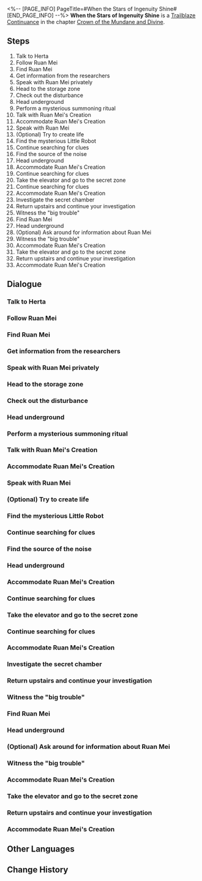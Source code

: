 <%-- [PAGE_INFO]
PageTitle=#When the Stars of Ingenuity Shine#
[END_PAGE_INFO] --%>
{{Stub|Dialogue, characters, and location(s)}}
{{Mission Infobox
|id            = 2001001
|title         = 
|image         = Mission When the Stars of Ingenuity Shine.png
|type          = Continuance
|event_name    = 
|chapter       = Crown of the Mundane and Divine
|requirements  = [[Trailblaze Mission]] ''[[Silent Galaxy]]'' completed
|summary       = Herta, Ruan Mei, and Screwllum have actually met on the space station. During this unprecedented time period, you secretly assist Ruan Mei in recovering the "little lifeform" roaming around the station and uncovering her greater secrets...<br />As everything concludes, memories of your time with Ruan Mei become blurred. When you look back at her... all you can remember is the aroma of her hair.
|characters    = <!--characters that appear in this mission-->
|startLocation = <!--location as it intially appears on the mission screen-->
|world         = <!--i.e. Penacony-->
|area          = <!--i.e. A Child's Dream-->
|prev          = 
|next          = Mundane Troubles
|exp           = 1100
|credits       = 140000
|stellarJade   = 
|other         = {{Card List|Traveler's Guide*12;Refined Aether*8;Lost Crystal*8;Snack Life*1|delim=;}}
}}
'''When the Stars of Ingenuity Shine''' is a [[Trailblaze Continuance]] in the chapter [[Crown of the Mundane and Divine]].

==Steps==
# Talk to Herta
# Follow Ruan Mei
# Find Ruan Mei
# Get information from the researchers
# Speak with Ruan Mei privately
# Head to the storage zone
# Check out the disturbance
# Head underground
# Perform a mysterious summoning ritual
# Talk with Ruan Mei's Creation
# Accommodate Ruan Mei's Creation
# Speak with Ruan Mei
# (Optional) Try to create life
# Find the mysterious Little Robot
# Continue searching for clues
# Find the source of the noise
# Head underground
# Accommodate Ruan Mei's Creation
# Continue searching for clues
# Take the elevator and go to the secret zone
# Continue searching for clues
# Accommodate Ruan Mei's Creation
# Investigate the secret chamber
# Return upstairs and continue your investigation
# Witness the "big trouble"
# Find Ruan Mei
# Head underground
# (Optional) Ask around for information about Ruan Mei
# Witness the "big trouble"
# Accommodate Ruan Mei's Creation
# Take the elevator and go to the secret zone
# Return upstairs and continue your investigation
# Accommodate Ruan Mei's Creation

<!--
==Gameplay Notes==

--><!--
==Trial Character==

-->
==Dialogue==
{{Stub Dialogue}}
{{Dialogue Start}}
:{{tx}}
{{Dialogue End}}

===Talk to Herta===
{{Mission Description|type=continuance|location=<!--to be added-->|update|As the Simulated Universe receives another update, the space station remains bustling with activity. This time, several prominent figures from the Genius Society have all arrived at the space station! You receive a message from Herta, who informs you that Ruan Mei has also arrived at the space station. It's time to go meet her...}}
{{Dialogue Start}}
:{{tx}}
{{Dialogue End}}

===Follow Ruan Mei===
{{Mission Description|type=continuance|location=<!--to be added-->|update|The space station has been bustling with activity lately. With the latest update to the Simulated Universe and the gathering of prominent figures from the Genius Society, everyone seems to have their own agenda. You can't help but feel that there might be some unexpected events on the horizon. <br />Ruan Mei's demeanor strikes you as peculiar, and she appears to have something to tell you...}}
{{Dialogue Start}}
:{{tx}}
{{Dialogue End}}

===Find Ruan Mei===
{{Mission Description|type=continuance|location=<!--to be added-->|update|The space station has been bustling with activity lately. With the latest update to the Simulated Universe and the gathering of prominent figures from the Genius Society, everyone seems to have their own agenda. You can't help but feel that there might be some unexpected events on the horizon. <br />You don't know Ruan Mei's exact location, so you have to look for her...}}
{{Dialogue Start}}
:{{tx}}
{{Dialogue End}}

===Get information from the researchers===
{{Mission Description|type=continuance|location=<!--to be added-->|update|Ruan Mei, the master nurturer of life, asks you to recover the "little lifeforms" that are running amok on the space station. She even goes so far as to feed you an "Anti-Truth Serum" to ensure you don't reveal this matter.<br />What could she be thinking?}}
{{Dialogue Start}}
:{{tx}}
{{Dialogue End}}

===Speak with Ruan Mei privately===
{{Mission Description|type=continuance|location=<!--to be added-->|update|The space station has been bustling with activity lately. With the latest update to the Simulated Universe and the gathering of prominent figures from the Genius Society, everyone seems to have their own agenda. You can't help but feel that there might be some unexpected events on the horizon. <br />Ruan Mei's demeanor strikes you as peculiar, and she appears to have something to tell you...}}
{{Dialogue Start}}
:{{tx}}
{{Dialogue End}}

===Head to the storage zone===
{{Mission Description|type=continuance|location=<!--to be added-->|update|Ruan Mei, the master nurturer of life, asks you to recover the "little lifeforms" that are running amok on the space station. She even goes so far as to feed you an "Anti-Truth Serum" to ensure you don't reveal this matter.<br />What could she be thinking?}}
{{Dialogue Start}}
:{{tx}}
{{Dialogue End}}

===Check out the disturbance===
{{Mission Description|type=continuance|location=<!--to be added-->|update|Ruan Mei, the master nurturer of life, asks you to recover the "little lifeforms" that are running amok on the space station. She even goes so far as to feed you an "Anti-Truth Serum" to ensure you don't reveal this matter.<br />What could she be thinking?}}
{{Dialogue Start}}
:{{tx}}
{{Dialogue End}}

===Head underground===
{{Mission Description|type=continuance|location=<!--to be added-->|update|The space station has a secret zone? This might just be something not even most the researchers know about. You investigate alone, and find the space filled with many incredible objects...}}
{{Dialogue Start}}
:{{tx}}
{{Dialogue End}}

===Perform a mysterious summoning ritual===
{{Mission Description|type=continuance|location=<!--to be added-->|update|Ruan Mei, the master nurturer of life, asks you to recover the "little lifeforms" that are running amok on the space station. She even goes so far as to feed you an "Anti-Truth Serum" to ensure you don't reveal this matter.<br />What could she be thinking?}}
{{Dialogue Start}}
:{{tx}}
{{Dialogue End}}

===Talk with Ruan Mei's Creation===
{{Mission Description|type=continuance|location=<!--to be added-->|update|Ruan Mei's "life creations" are actually pastries with a life of their own! They have even developed their own "emotions," "thoughts," and "will"...<br />Now you have to find a way to recover them.}}
{{Dialogue Start}}
:{{tx}}
{{Dialogue End}}

===Accommodate Ruan Mei's Creation===
{{Mission Description|type=continuance|location=<!--to be added-->|update|Ruan Mei's "life creations" are actually pastries with a life of their own! They have even developed their own "emotions," "thoughts," and "will"...<br />Now you have to find a way to recover them.}}
{{Dialogue Start}}
:{{tx}}
{{Dialogue End}}

===Speak with Ruan Mei===
{{Mission Description|type=continuance|location=<!--to be added-->|update|Ruan Mei's "life creations" are actually pastries with a life of their own! They have even developed their own "emotions," "thoughts," and "will"...<br />You've done well, but it seems Ruan Mei has new requests...}}
{{Dialogue Start}}
:{{tx}}
{{Dialogue End}}

===(Optional) Try to create life===
{{Mission Description|type=continuance|location=<!--to be added-->|update|Ruan Mei, the master nurturer of life, asks you to recover the "little lifeforms" that are running amok on the space station. She even goes so far as to feed you an "Anti-Truth Serum" to ensure you don't reveal this matter.<br />What could she be thinking?}}
{{Dialogue Start}}
:{{tx}}
{{Dialogue End}}

===Find the mysterious Little Robot===
{{Mission Description|type=continuance|location=<!--to be added-->|update|The space station has a secret zone? This might just be something not even most the researchers know about. You investigate alone, and find the space filled with many incredible objects...}}
{{Dialogue Start}}
:{{tx}}
{{Dialogue End}}

===Continue searching for clues===
{{Mission Description|type=continuance|location=<!--to be added-->|update|The space station has a secret zone? This might just be something not even most the researchers know about. You investigate alone, and find the space filled with many incredible objects...}}
{{Dialogue Start}}
:{{tx}}
{{Dialogue End}}

===Find the source of the noise===
{{Mission Description|type=continuance|location=<!--to be added-->|update|The space station has a secret zone? This might just be something not even most the researchers know about. You investigate alone, and find the space filled with many incredible objects...}}
{{Dialogue Start}}
:{{tx}}
{{Dialogue End}}

===Head underground===
{{Mission Description|type=continuance|location=<!--to be added-->|update|The space station has a secret zone? This might just be something not even most the researchers know about. You investigate alone, and find the space filled with many incredible objects...}}
{{Dialogue Start}}
:{{tx}}
{{Dialogue End}}

===Accommodate Ruan Mei's Creation===
{{Mission Description|type=continuance|location=<!--to be added-->|update|The space station has a secret zone? This might just be something not even most the researchers know about. You investigate alone, and find the space filled with many incredible objects...}}
{{Dialogue Start}}
:{{tx}}
{{Dialogue End}}

===Continue searching for clues===
{{Mission Description|type=continuance|location=<!--to be added-->|update|The space station has a secret zone? This might just be something not even most the researchers know about. You investigate alone, and find the space filled with many incredible objects...}}
{{Dialogue Start}}
:{{tx}}
{{Dialogue End}}

===Take the elevator and go to the secret zone===
{{Mission Description|type=continuance|location=<!--to be added-->|update|The space station has a secret zone? This might just be something not even most the researchers know about. Now you need to investigate alone...}}
{{Dialogue Start}}
:{{tx}}
{{Dialogue End}}

===Continue searching for clues===
{{Mission Description|type=continuance|location=<!--to be added-->|update|The space station has a secret zone? This might just be something not even most the researchers know about. You investigate alone, and find the space filled with many incredible objects...}}
{{Dialogue Start}}
:{{tx}}
{{Dialogue End}}

===Accommodate Ruan Mei's Creation===
{{Mission Description|type=continuance|location=<!--to be added-->|update|The space station has a secret zone? This might just be something not even most the researchers know about. You investigate alone, and find the space filled with many incredible objects...}}
{{Dialogue Start}}
:{{tx}}
{{Dialogue End}}

===Investigate the secret chamber===
{{Mission Description|type=continuance|location=<!--to be added-->|update|The space station has a secret zone? This might just be something not even most the researchers know about. You investigate alone, and find the space filled with many incredible objects...}}
{{Dialogue Start}}
:{{tx}}
{{Dialogue End}}

===Return upstairs and continue your investigation===
{{Mission Description|type=continuance|location=<!--to be added-->|update|The space station has a secret zone? This might just be something not even most the researchers know about. You investigate alone, and find the space filled with many incredible objects...}}
{{Dialogue Start}}
:{{tx}}
{{Dialogue End}}

===Witness the "big trouble"===
{{Mission Description|type=continuance|location=<!--to be added-->|update|A man masked by a strange plaster sculpture appears in front of you and pointed out Ruan Mei's lies. Her ambitions are far greater than they appear to be! ...<br />The thing she's cultivating... what is it, exactly?}}
{{Dialogue Start}}
:{{tx}}
{{Dialogue End}}

===Find Ruan Mei===
{{Mission Description|type=continuance|location=<!--to be added-->|update|After this perplexing experience, you feel like you understand Ruan Mei less and less. She treats you with closeness but feeds you the "Anti-Truth Serum," concealing her true research purpose all along. She seems reserved, yet her ambitions are immeasurable... What kind of person is she really?}}
{{Dialogue Start}}
:{{tx}}
{{Dialogue End}}

===Head underground===
{{Mission Description|type=continuance|location=<!--to be added-->|update|The space station has a secret zone? This might just be something not even most the researchers know about. You investigate alone, and find the space filled with many incredible objects...}}
{{Dialogue Start}}
:{{tx}}
{{Dialogue End}}

===(Optional) Ask around for information about Ruan Mei===
{{Mission Description|type=continuance|location=<!--to be added-->|update|Ruan Mei, the master nurturer of life, asks you to recover the "little lifeforms" that are running amok on the space station. She even goes so far as to feed you an "Anti-Truth Serum" to ensure you don't reveal this matter.<br />What could she be thinking?}}
{{Dialogue Start}}
:{{tx}}
{{Dialogue End}}

===Witness the "big trouble"===
{{Mission Description|type=continuance|location=<!--to be added-->|update|A man masked by a strange plaster sculpture appears in front of you and pointed out Ruan Mei's lies. Her ambitions are far greater than they appear to be! ...<br />The thing she's cultivating... what is it, exactly?}}
{{Dialogue Start}}
:{{tx}}
{{Dialogue End}}

===Accommodate Ruan Mei's Creation===
{{Mission Description|type=continuance|location=<!--to be added-->|update|The space station has a secret zone? This might just be something not even most the researchers know about. You investigate alone, and find the space filled with many incredible objects...}}
{{Dialogue Start}}
:{{tx}}
{{Dialogue End}}

===Take the elevator and go to the secret zone===
{{Mission Description|type=continuance|location=<!--to be added-->|update|The space station has a secret zone? This might just be something not even most the researchers know about. Now you need to investigate alone...}}
{{Dialogue Start}}
:{{tx}}
{{Dialogue End}}

===Return upstairs and continue your investigation===
{{Mission Description|type=continuance|location=<!--to be added-->|update|The space station has a secret zone? This might just be something not even most the researchers know about. You investigate alone, and find the space filled with many incredible objects...}}
{{Dialogue Start}}
:{{tx}}
{{Dialogue End}}

===Accommodate Ruan Mei's Creation===
{{Mission Description|type=continuance|location=<!--to be added-->|update|The space station has a secret zone? This might just be something not even most the researchers know about. You investigate alone, and find the space filled with many incredible objects...}}
{{Dialogue Start}}
:{{tx}}
{{Dialogue End}}

==Other Languages==
{{Other Languages
|en   = When the Stars of Ingenuity Shine
|zhs  = 天才群星闪耀时
|zht  = 天才群星閃耀時
|ja   = 天才の星の時間
|ko   = 천재의 뭇별이 빛날 때
|es   = Cuando brillan las estrellas del ingenio
|fr   = Alors que brillent les étoiles de l'ingéniosité
|ru   = Гори, гори, моя звезда гениальности
|th   = เมื่อหมู่ดาวแห่งอัจฉริยะเปล่งประกาย
|vi   = Khi Thiên Tài Tề Tựu Giữa Ngân Hà
|de   = Wenn die Sterne des Einfallsreichtums leuchten
|id   = Saat Bintang-Bintang Jenius Bersinar
|pt   = Quando as Estrelas da Engenhosidade Brilham
}}

==Change History==
{{Change History|1.6}}
